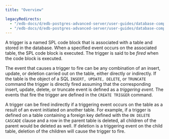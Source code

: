 ```yaml
---
title: "Overview"

legacyRedirects:
  - "/edb-docs/d/edb-postgres-advanced-server/user-guides/database-compatibility-stored-procedural-language-guide/13/overview.html"
  - "/edb-docs/d/edb-postgres-advanced-server/user-guides/database-compatibility-stored-procedural-language-guide/latest/overview.html"
---
```


<div id="overview" class="registered_link"></div>

A trigger is a named SPL code block that is associated with a table and stored in the database. When a specified event occurs on the associated table, the SPL code block is executed. The trigger is said to be *fired* when the code block is executed.

The event that causes a trigger to fire can be any combination of an insert, update, or deletion carried out on the table, either directly or indirectly. If the table is the object of a SQL `INSERT, UPDATE, DELETE`, or `TRUNCATE` command the trigger is directly fired assuming that the corresponding insert, update, delete, or truncate event is defined as a *triggering event*. The events that fire the trigger are defined in the `CREATE TRIGGER` command.

A trigger can be fired indirectly if a triggering event occurs on the table as a result of an event initiated on another table. For example, if a trigger is defined on a table containing a foreign key defined with the `ON DELETE CASCADE` clause and a row in the parent table is deleted, all children of the parent would be deleted as well. If deletion is a triggering event on the child table, deletion of the children will cause the trigger to fire.
